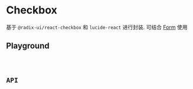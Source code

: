 # Checkbox

基于 `@radix-ui/react-checkbox` 和 `lucide-react` 进行封装. 可结合 [Form](../form) 使用

## Playground

<code src="./playground.tsx" />

## API
